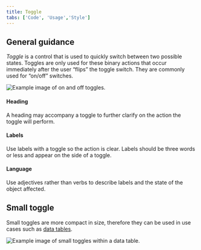 ```yaml
---
title: Toggle
tabs: ['Code', 'Usage','Style']
---
```

## General guidance

_Toggle_ is a control that is used to quickly switch between two possible states. Toggles are only used for these binary actions that occur immediately after the user “flips” the toggle switch. They are commonly used for “on/off” switches.



![Example image of on and off toggles.](images/toggle-usage-1.png)



#### Heading


A heading may accompany a toggle to further clarify on the action the toggle will perform.

#### Labels

Use labels with a toggle so the action is clear. Labels should be three words or less and appear on the side of a toggle.

#### Language

Use adjectives rather than verbs to describe labels and the state of the object affected.

## Small toggle

Small toggles are more compact in size, therefore they can be used in use cases such as [data tables](/components/data-table/code).



![Example image of small toggles within a data table.](images/toggle-usage-2.png)


